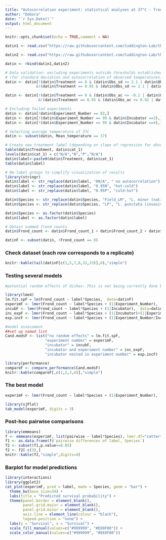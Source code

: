---
title: "Autocorrelation experiment: statistical analyses at 37°C - frond count"
author: "Debora"
date: "`r Sys.Date()`"
output: html_document
---

```{r setup, include=FALSE}
knitr::opts_chunk$set(echo = TRUE,comment = NA)
```

```{r, include=F, warning=FALSE, message=FALSE}
datin1 <- read.csv("https://raw.githubusercontent.com/Cuddington-Lab/thermal-experiments/main/metafile_autocorrelation_2022-2023.csv",header=TRUE, stringsAsFactors = TRUE,fileEncoding="UTF-8-BOM")

datin2 <- read.csv("https://raw.githubusercontent.com/Cuddington-Lab/thermal-experiments/main/metafile_autocorrelation_2021-2022.csv",header=TRUE, stringsAsFactors = TRUE,fileEncoding="UTF-8-BOM")

datin <- rbind(datin1,datin2)

# Data validation: excluding experiments outside thresholds established in my methods section
# (for standard deviation and autocorrelation of observed temperatures)
datin <- datin[!(datin$Treatment == 0 & (datin$Obs_sd <= 2.1 | datin$Obs_sd >= 2.9))
              &!(datin$Treatment == 0.95 & (datin$Obs_sd <= 2.1 | datin$Obs_sd >= 2.9)),]

datin <- datin[!(datin$Treatment == 0 & (datin$Obs_ac <= -0.2 | datin$Obs_ac >= 0.2))
               &!(datin$Treatment == 0.95 & (datin$Obs_ac <= 0.92 | datin$Obs_ac >= 0.98)),]

# Excluding failed experiments
datin <- datin[!datin$Experiment_Number == 83,]
datin <- datin[!(datin$Experiment_Number == 99 & datin$Incubator ==3),]
datin <- datin[!(datin$Experiment_Number == 99 & datin$Incubator ==4),]

# Selecting average temperature of 37C
datin <- subset(datin, Mean_temperature == 37)

# Create new treatment label (depending on slope of regression for observed temperature series)
table(datin$Treatment, datin$cat_1)
levels(datin$cat_1) = c("N/A","N","P","N/A")
datin$label<-paste0(datin$Treatment, datin$cat_1)
table(datin$label)

# Re-label groups to simplify visualization of results
library(stringr)
datin$label <- str_replace(datin$label, "0N/A", " no autocorrelation")
datin$label <- str_replace(datin$label, "0.95N", "hot-cold")
datin$label <- str_replace(datin$label, "0.95P", "cold-hot")

datin$Species <- str_replace(datin$Species, "Field_LM", "L. minor (native)")
datin$Species <- str_replace(datin$Species, "LP", "L. punctata (invasive)")

datin$Species <- as.factor(datin$Species)
datin$label <- as.factor(datin$label)

# Obtain summed frond counts
datin$Frond_count <- datin$Frond_count_1 + datin$Frond_count_2 + datin$Frond_count_3

datinF <- subset(datin, !Frond_count == 0)
```

### Check dataset (each row corresponds to a replicate)
```{r,echo=FALSE, warning=FALSE, message=FALSE}
knitr::kable(tail(datinF[c(1,5,7,8,32,33)],6),"simple")
```

### Testing several models
```{r,echo=FALSE, warning=FALSE, message=FALSE}
#potential random effects of dishes: This is not being currently done because previous analyses showed that there are no effects of dishes to any of the measurements taken during the experiment

library(lme4)
lm.fit.spF = lm(Frond_count ~ label*Species,  data=datinF)
experimF <- lmer(Frond_count ~ label*Species + (1|Experiment_Number),  data=datinF)
incubF <- lmer(Frond_count ~ label*Species + (1|Incubator),  data=datinF)
inc_expF <- lmer(Frond_count ~ label*Species + (1|Incubator)+(1|Experiment_Number),  data=datinF)
exp.incF <- lmer(Frond_count ~ label*Species + (1|Experiment_Number/Incubator),  data=datinF)

#model assessment
##set up named list
Cand.modsF <- list("no random effects" = lm.fit.spF,
                  "experiment number" = experimF,
                  "incubator" = incubF, 
                  "incubator and experiment number" = inc_expF,
                  "incubator nested in experiment number" = exp.incF)
```


```{r,echo=FALSE, warning=FALSE, message=FALSE}
library(performance)
compareF <- compare_performance(Cand.modsF)
knitr::kable(compareF[,c(1,2,3,4)],"simple")
```

### The best model
```{r echo=TRUE, message=FALSE, warning=FALSE}
experimF <- lmer(Frond_count ~ label*Species + (1|Experiment_Number),  data=datinF)
```

```{r,echo=FALSE, warning=FALSE, message=FALSE}
library(sjPlot)
tab_model(experimF, digits = 3)
```

### Post-hoc pairwise comparisons
```{r,echo=FALSE, warning=FALSE, message=FALSE}
library(emmeans)
f <- emmeans(experimF, list(pairwise ~ label*Species), lmer.df="satterthwaite")
f1 <- as.data.frame(f$`pairwise differences of label, Species`)
f2 <- subset(f1,p.value<=0.05)
f2 <- f2[-c(3),]
knitr::kable(f2,"simple",digits=4)

```

### Barplot for model predictions
```{r,echo=FALSE, warning=FALSE, message=FALSE}
library(interactions)
library(ggplot2)
cat_plot(experimF, pred = label, modx = Species, geom = "bar") + 
  theme_bw(base_size=34) +
  labs(title = "Predicted survival probability") +
  theme(panel.border = element_blank(), 
        panel.grid.major = element_blank(),
        panel.grid.minor = element_blank(), 
        axis.line = element_line(colour = "black"),
        legend.position = "none") +
  labs(y = "Survival", x = "Survival") +
  scale_fill_manual(values=c("#999999", "#E69F00")) +
  scale_color_manual(values=c("#999999", "#E69F00")) 
```

